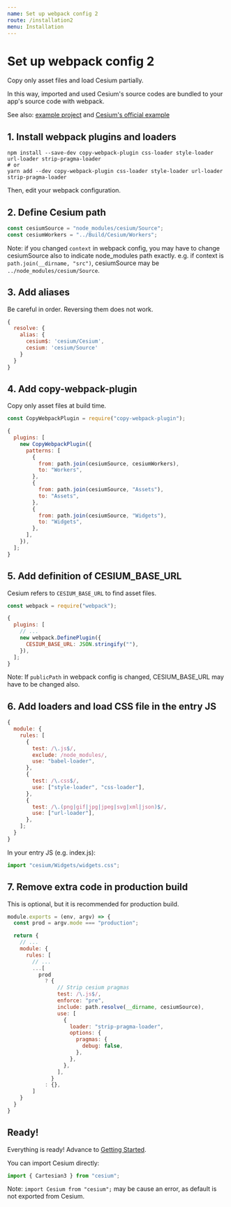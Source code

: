 ```yaml
---
name: Set up webpack config 2
route: /installation2
menu: Installation
---
```


# Set up webpack config 2

Copy only asset files and load Cesium partially.

In this way, imported and used Cesium's source codes are bundled to your app's source code with webpack.

See also: [example project](https://github.com/darwin-education/resium/tree/master/example/webpack.config.2.js) and [Cesium's official example](https://github.com/AnalyticalGraphicsInc/cesium-webpack-example)

## 1. Install webpack plugins and loaders

```
npm install --save-dev copy-webpack-plugin css-loader style-loader url-loader strip-pragma-loader
# or
yarn add --dev copy-webpack-plugin css-loader style-loader url-loader strip-pragma-loader
```

Then, edit your webpack configuration.

## 2. Define Cesium path

```js
const cesiumSource = "node_modules/cesium/Source";
const cesiumWorkers = "../Build/Cesium/Workers";
```

Note: if you changed `context` in webpack config, you may have to change cesiumSource also to indicate node_modules path exactly. e.g. if context is `path.join(__dirname, "src")`, cesiumSource may be `../node_modules/cesium/Source`.

## 3. Add aliases

Be careful in order. Reversing them does not work.

```js
{
  resolve: {
    alias: {
      cesium$: 'cesium/Cesium',
      cesium: 'cesium/Source'
    }
  }
}
```

## 4. Add copy-webpack-plugin

Copy only asset files at build time.

```js
const CopyWebpackPlugin = require("copy-webpack-plugin");
```

```js
{
  plugins: [
    new CopyWebpackPlugin({
      patterns: [
        {
          from: path.join(cesiumSource, cesiumWorkers),
          to: "Workers",
        },
        {
          from: path.join(cesiumSource, "Assets"),
          to: "Assets",
        },
        {
          from: path.join(cesiumSource, "Widgets"),
          to: "Widgets",
        },
      ],
    }),
  ];
}
```

## 5. Add definition of CESIUM_BASE_URL

Cesium refers to `CESIUM_BASE_URL` to find asset files.

```js
const webpack = require("webpack");
```

```js
{
  plugins: [
    // ...
    new webpack.DefinePlugin({
      CESIUM_BASE_URL: JSON.stringify(""),
    }),
  ];
}
```

Note: If `publicPath` in webpack config is changed, CESIUM_BASE_URL may have to be changed also.

## 6. Add loaders and load CSS file in the entry JS

```js
{
  module: {
    rules: [
      {
        test: /\.js$/,
        exclude: /node_modules/,
        use: "babel-loader",
      },
      {
        test: /\.css$/,
        use: ["style-loader", "css-loader"],
      },
      {
        test: /\.(png|gif|jpg|jpeg|svg|xml|json)$/,
        use: ["url-loader"],
      },
    ];
  }
}
```

In your entry JS (e.g. index.js):

```js
import "cesium/Widgets/widgets.css";
```

## 7. Remove extra code in production build

This is optional, but it is recommended for production build.

```js
module.exports = (env, argv) => {
  const prod = argv.mode === "production";

  return {
    // ...
    module: {
      rules: [
        // ...
        ...[
          prod
            ? {
                // Strip cesium pragmas
                test: /\.js$/,
                enforce: "pre",
                include: path.resolve(__dirname, cesiumSource),
                use: [
                  {
                    loader: "strip-pragma-loader",
                    options: {
                      pragmas: {
                        debug: false,
                      },
                    },
                  },
                ],
              }
            : {},
        ]
    }
  }
}
```

## Ready!

Everything is ready! Advance to [Getting Started](/getting_started).

You can import Cesium directly:

```js
import { Cartesian3 } from "cesium";
```

Note: `import Cesium from "cesium";` may be cause an error, as default is not exported from Cesium.
